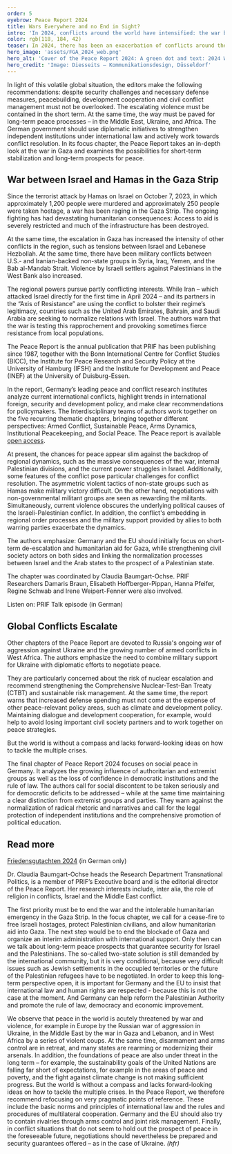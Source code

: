 ```yaml
---
order: 5
eyebrow: Peace Report 2024
title: Wars Everywhere and no End in Sight?
intro: 'In 2024, conflicts around the world have intensified: the war between Israel and Hamas in the Gaza Strip threatens to escalate into a regional conflagration; Russia’s war of aggression against Ukraine continues unabated; armed conflicts and military coups are destabilizing parts of West Africa. The risk of nuclear escalation also continues to rise, while international peacekeeping rules and institutions are losing their binding force. The Peace Report 2024 comments on these developments and outlines possible solutions.'
color: rgb(118, 184, 42)
teaser: In 2024, there has been an exacerbation of conflicts around the world. The Peace Report comments on the situation and identifies possible solutions.
hero_image: 'assets/FGA_2024_web.png'
hero_alt: 'Cover of the Peace Report 2024: A green dot and text: 2024 Welt ohne Kompass / friedensgutachten.'
hero_credit: 'Image: Diesseits – Kommunikationsdesign, Düsseldorf'
---
```


<Leadin>In light of this</Leadin> volatile global situation, the editors make the following recommendations: despite security challenges and necessary defense measures, peacebuilding, development cooperation and civil conflict management must not be overlooked. The escalating violence must be contained in the short term. At the same time, the way must be paved for long-term peace processes – in the Middle East, Ukraine, and Africa. The German government should use diplomatic initiatives to strengthen independent institutions under international law and actively work towards conflict resolution. In its focus chapter, the Peace Report takes an in-depth look at the war in Gaza and examines the possibilities for short-term stabilization and long-term prospects for peace.

## War between Israel and Hamas in the Gaza Strip

Since the terrorist attack by Hamas on Israel on October 7, 2023, in which approximately 1,200 people were murdered and approximately 250 people were taken hostage, a war has been raging in the Gaza Strip. The ongoing fighting has had devastating humanitarian consequences: Access to aid is severely restricted and much of the infrastructure has been destroyed.

At the same time, the escalation in Gaza has increased the intensity of other conflicts in the region, such as tensions between Israel and Lebanese Hezbollah. At the same time, there have been military conflicts between U.S.- and Iranian-backed non-state groups in Syria, Iraq, Yemen, and the Bab al-Mandab Strait. Violence by Israeli settlers against Palestinians in the West Bank also increased.

The regional powers pursue partly conflicting interests. While Iran – which attacked Israel directly for the first time in April 2024 – and its partners in the “Axis of Resistance” are using the conflict to bolster their regime’s legitimacy, countries such as the United Arab Emirates, Bahrain, and Saudi Arabia are seeking to normalize relations with Israel. The authors warn that the war is testing this rapprochement and provoking sometimes fierce resistance from local populations.

<Callout eyebrow="INFO BOX" title="The Peace Report" expandable={false}>

The Peace Report is the annual publication that PRIF has been publishing since 1987, together with the Bonn International Centre for Conflict Studies (BICC), the Institute for Peace Research and Security Policy at the University of Hamburg (IFSH) and the Institute for Development and Peace (INEF) at the University of Duisburg-Essen.

In the report, Germany’s leading peace and conflict research institutes analyze current international conflicts, highlight trends in international foreign, security and development policy, and make clear recommendations for policymakers. The Interdisciplinary teams of authors work together on the five recurring thematic chapters, bringing together different perspectives: Armed Conflict, Sustainable Peace, Arms Dynamics, Institutional Peacekeeping, and Social Peace. The Peace report is available [open access]([https://www.friedensgutachten.de/user/pages/02.2024/02.ausgabe/01.gesamt/FGA2024_gesamt.pdf).

</Callout>

At present, the chances for peace appear slim against the backdrop of regional dynamics, such as the massive consequences of the war, internal Palestinian divisions, and the current power struggles in Israel. Additionally, some features of the conflict pose particular challenges for conflict resolution. The asymmetric violent tactics of non-state groups such as Hamas make military victory difficult. On the other hand, negotiations with non-governmental militant groups are seen as rewarding the militants. Simultaneously, current violence obscures the underlying political causes of the Israeli-Palestinian conflict. In addition, the conflict's embedding in regional order processes and the military support provided by allies to both warring parties exacerbate the dynamics.

The authors emphasize: Germany and the EU should initially focus on short-term de-escalation and humanitarian aid for Gaza, while strengthening civil society actors on both sides and linking the normalization processes between Israel and the Arab states to the prospect of a Palestinian state.

The chapter was coordinated by Claudia Baumgart-Ochse. PRIF Researchers Damaris Braun, Elisabeth Hoffberger-Pippan, Hanna Pfeifer, Regine Schwab and Irene Weipert-Fenner were also involved.

<Figure
  size="medium"
  src="assets/BPK_web.jpg"
  credit="Photo: PRIF"
  license="PRIF"
  alt="Four people stand in front of a wall with the writing Bundespressekonferenz on it. They hold the 2024 Peace Report in their hands."
></Figure>

<CallToAction url="https://blog.prif.org/2024/09/05/prif-talk-010-das-friedensgutachten-2024/">

Listen on: PRIF Talk episode (in German)

</CallToAction>

## Global Conflicts Escalate

Other chapters of the Peace Report are devoted to Russia's ongoing war of aggression against Ukraine and the growing number of armed conflicts in West Africa. The authors emphasize the need to combine military support for Ukraine with diplomatic efforts to negotiate peace.

They are particularly concerned about the risk of nuclear escalation and recommend strengthening the Comprehensive Nuclear-Test-Ban Treaty (CTBT) and sustainable risk management. At the same time, the report warns that increased defense spending must not come at the expense of other peace-relevant policy areas, such as climate and development policy. Maintaining dialogue and development cooperation, for example, would help to avoid losing important civil society partners and to work together on peace strategies.

<Quote>

But the world is without a compass and lacks forward-looking ideas on how to tackle the multiple crises.

</Quote>

The final chapter of Peace Report 2024 focuses on social peace in Germany. It analyzes the growing influence of authoritarian and extremist groups as well as the loss of confidence in democratic institutions and the rule of law. The authors call for social discontent to be taken seriously and for democratic deficits to be addressed – while at the same time maintaining a clear distinction from extremist groups and parties. They warn against the normalization of radical rhetoric and narratives and call for the legal protection of independent institutions and the comprehensive promotion of political education.

## Read more

[Friedensgutachten 2024](https://friedensgutachten.de/user/pages/03.archiv/2024/02.ausgabe/FGA2024_gesamt.pdf) (in German only)

</Notes>

<Interview title="Interview with Claudia-Baumgart-Ochse">

<InterviewParticipant name="Claudia Baumgart-Ochse" image="assets/CBO_Portrait_web.jpg">

Dr. Claudia Baumgart-Ochse heads the Research Department Transnational Politics, is a member of PRIF’s Executive board and is the editorial director of the Peace Report. Her research interests include, inter alia, the role of religion in conflicts, Israel and the Middle East conflict.

</InterviewParticipant>

<InterviewQuestion q="The focus chapter focuses on the ongoing war in Gaza and recommends keeping medium- and long-term peace prospects open. What might these peace prospects look like politically? What are the opportunities and obstacles for conflict resolution?">

The first priority must be to end the war and the intolerable humanitarian emergency in the Gaza Strip. In the focus chapter, we call for a cease-fire to free Israeli hostages, protect Palestinian civilians, and allow humanitarian aid into Gaza. The next step would be to end the blockade of Gaza and organize an interim administration with international support. Only then can we talk about long-term peace prospects that guarantee security for Israel and the Palestinians. The so-called two-state solution is still demanded by the international community, but it is very conditional, because very difficult issues such as Jewish settlements in the occupied territories or the future of the Palestinian refugees have to be negotiated. In order to keep this long-term perspective open, it is important for Germany and the EU to insist that international law and human rights are respected - because this is not the case at the moment. And Germany can help reform the Palestinian Authority and promote the rule of law, democracy and economic improvement.

</InterviewQuestion>

<InterviewQuestion q="Overall, the Peace Report paints a sobering picture of a “world without a compass”. Why was this image chosen? How can Germany and the EU counter these negative developments?">

We observe that peace in the world is acutely threatened by war and violence, for example in Europe by the Russian war of aggression in Ukraine, in the Middle East by the war in Gaza and Lebanon, and in West Africa by a series of violent coups. At the same time, disarmament and arms control are in retreat, and many states are rearming or modernizing their arsenals. In addition, the foundations of peace are also under threat in the long term – for example, the sustainability goals of the United Nations are falling far short of expectations, for example in the areas of peace and poverty, and the fight against climate change is not making sufficient progress. But the world is without a compass and lacks forward-looking ideas on how to tackle the multiple crises. In the Peace Report, we therefore recommend refocusing on very pragmatic points of reference. These include the basic norms and principles of international law and the rules and procedures of multilateral cooperation. Germany and the EU should also try to contain rivalries through arms control and joint risk management. Finally, in conflict situations that do not seem to hold out the prospect of peace in the foreseeable future, negotiations should nevertheless be prepared and security guarantees offered – as in the case of Ukraine. *(hfr)*

</InterviewQuestion>

</Interview>
